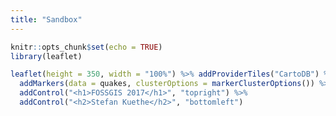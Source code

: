 ```yaml
---
title: "Sandbox"
---
```


```r
knitr::opts_chunk$set(echo = TRUE)
library(leaflet)
```

```r
leaflet(height = 350, width = "100%") %>% addProviderTiles("CartoDB") %>%
  addMarkers(data = quakes, clusterOptions = markerClusterOptions()) %>%
  addControl("<h1>FOSSGIS 2017</h1>", "topright") %>%
  addControl("<h2>Stefan Kuethe</h2>", "bottomleft")
```
